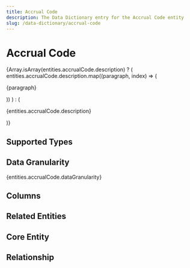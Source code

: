 ```yaml
---
title: Accrual Code
description: The Data Dictionary entry for the Accrual Code entity
slug: /data-dictionary/accrual-code
---
```



# Accrual Code

{Array.isArray(entities.accrualCode.description) ? (
entities.accrualCode.description.map((paragraph, index) => (

<p key={index}>{paragraph}</p>
)) ) : (<p>{entities.accrualCode.description}</p>
)}

## Supported Types

<SupportedTypesTable supportedTypes={entities.accrualCode.supportedTypes} />

## Data Granularity

{entities.accrualCode.dataGranularity}

## Columns

<ColumnsTable columns={entities.accrualCode.columns} />

## Related Entities

<RelatedEntitiesList relatedEntities={entities.accrualCode.relatedEntities} />

## Core Entity

<CoreEntityTable coreEntities={entities.accrualCode.coreEntity} />

## Relationship

<RelationshipTable
  relationship={entities.accrualCode.relationship}
  simple={true}
/>
